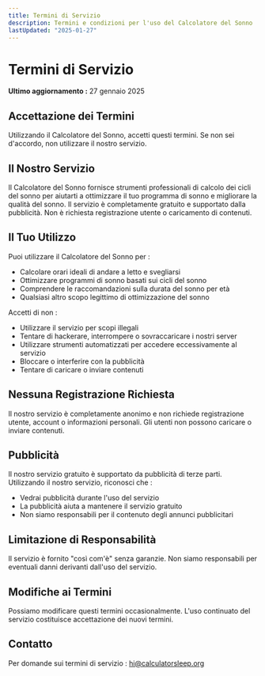 ```yaml
---
title: Termini di Servizio
description: Termini e condizioni per l'uso del Calcolatore del Sonno
lastUpdated: "2025-01-27"
---
```


# Termini di Servizio

**Ultimo aggiornamento :** 27 gennaio 2025

## Accettazione dei Termini

Utilizzando il Calcolatore del Sonno, accetti questi termini. Se non sei d'accordo, non utilizzare il nostro servizio.

## Il Nostro Servizio

Il Calcolatore del Sonno fornisce strumenti professionali di calcolo dei cicli del sonno per aiutarti a ottimizzare il tuo programma di sonno e migliorare la qualità del sonno. Il servizio è completamente gratuito e supportato dalla pubblicità. Non è richiesta registrazione utente o caricamento di contenuti.

## Il Tuo Utilizzo

Puoi utilizzare il Calcolatore del Sonno per :

- Calcolare orari ideali di andare a letto e svegliarsi
- Ottimizzare programmi di sonno basati sui cicli del sonno
- Comprendere le raccomandazioni sulla durata del sonno per età
- Qualsiasi altro scopo legittimo di ottimizzazione del sonno

Accetti di non :

- Utilizzare il servizio per scopi illegali
- Tentare di hackerare, interrompere o sovraccaricare i nostri server
- Utilizzare strumenti automatizzati per accedere eccessivamente al servizio
- Bloccare o interferire con la pubblicità
- Tentare di caricare o inviare contenuti

## Nessuna Registrazione Richiesta

Il nostro servizio è completamente anonimo e non richiede registrazione utente, account o informazioni personali. Gli utenti non possono caricare o inviare contenuti.

## Pubblicità

Il nostro servizio gratuito è supportato da pubblicità di terze parti. Utilizzando il nostro servizio, riconosci che :

- Vedrai pubblicità durante l'uso del servizio
- La pubblicità aiuta a mantenere il servizio gratuito
- Non siamo responsabili per il contenuto degli annunci pubblicitari

## Limitazione di Responsabilità

Il servizio è fornito "così com'è" senza garanzie. Non siamo responsabili per eventuali danni derivanti dall'uso del servizio.

## Modifiche ai Termini

Possiamo modificare questi termini occasionalmente. L'uso continuato del servizio costituisce accettazione dei nuovi termini.

## Contatto

Per domande sui termini di servizio : hi@calculatorsleep.org

